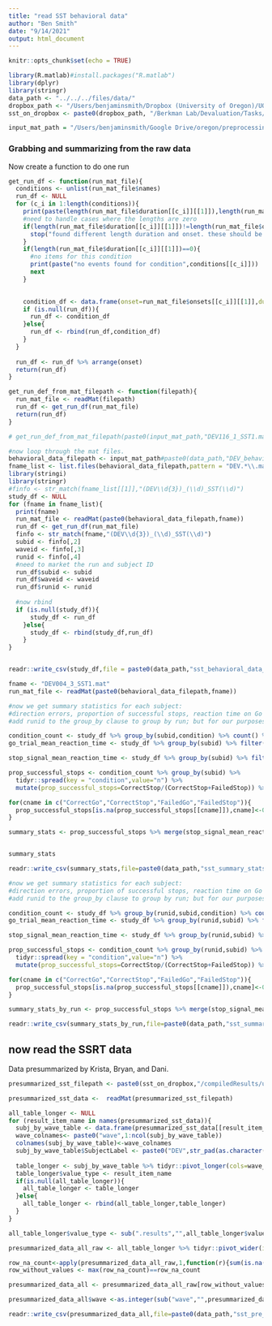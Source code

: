 ```yaml
---
title: "read SST behavioral data"
author: "Ben Smith"
date: "9/14/2021"
output: html_document
---
```


```r
knitr::opts_chunk$set(echo = TRUE)
```



```r
library(R.matlab)#install.packages("R.matlab")
library(dplyr)
library(stringr)
data_path <- "../../../files/data/"
dropbox_path <- "/Users/benjaminsmith/Dropbox (University of Oregon)/UO-SAN Lab"
sst_on_dropbox <- paste0(dropbox_path, "/Berkman Lab/Devaluation/Tasks/SST_DEV")

input_mat_path = "/Users/benjaminsmith/Google Drive/oregon/preprocessing/DEV_scripts/fMRI/fx/multiconds/SST/conditions/"
```


### Grabbing and summarizing from the raw data


Now create a function to do one run

```r
get_run_df <- function(run_mat_file){
  conditions <- unlist(run_mat_file$names)
  run_df <- NULL
  for (c_i in 1:length(conditions)){
    print(paste(length(run_mat_file$duration[[c_i]][[1]]),length(run_mat_file$onsets[[c_i]][[1]])))
    #need to handle cases where the lengths are zero
    if(length(run_mat_file$duration[[c_i]][[1]])!=length(run_mat_file$onsets[[c_i]][[1]])){
      stop("found different length duration and onset. these should be the same.")
    }
    if(length(run_mat_file$duration[[c_i]][[1]])==0){
      #no items for this condition  
      print(paste("no events found for condition",conditions[[c_i]]))
      next
    }

    
    condition_df <- data.frame(onset=run_mat_file$onsets[[c_i]][[1]],duration=run_mat_file$duration[[c_i]][[1]],condition=conditions[[c_i]])
    if (is.null(run_df)){
      run_df <- condition_df
    }else{
      run_df <- rbind(run_df,condition_df)
    }
  }
  
  run_df <- run_df %>% arrange(onset)
  return(run_df)
}
```


```r
get_run_def_from_mat_filepath <- function(filepath){
  run_mat_file <- readMat(filepath)
  run_df <- get_run_df(run_mat_file)
  return(run_df)
}
```


```r
# get_run_def_from_mat_filepath(paste0(input_mat_path,"DEV116_1_SST1.mat"))[1:10,]


```





```r
#now loop through the mat files.
behavioral_data_filepath <- input_mat_path#paste0(data_path,"DEV_behavioral_data/")
fname_list <- list.files(behavioral_data_filepath,pattern = "DEV.*\\.mat")
library(stringi)
library(stringr)
#finfo <- str_match(fname_list[[1]],"(DEV\\d{3})_(\\d)_SST(\\d)")
study_df <- NULL
for (fname in fname_list){
  print(fname)
  run_mat_file <- readMat(paste0(behavioral_data_filepath,fname))
  run_df <- get_run_df(run_mat_file)
  finfo <- str_match(fname,"(DEV\\d{3})_(\\d)_SST(\\d)")
  subid <- finfo[,2]
  waveid <- finfo[,3]
  runid <- finfo[,4]
  #need to market the run and subject ID
  run_df$subid <- subid
  run_df$waveid <- waveid
  run_df$runid <- runid
  
  #now rbind
  if (is.null(study_df)){
      study_df <- run_df
    }else{
      study_df <- rbind(study_df,run_df)
    }
}



```


```r
readr::write_csv(study_df,file = paste0(data_path,"sst_behavioral_data_all.csv"))
```


```r
fname <- "DEV004_3_SST1.mat"
run_mat_file <- readMat(paste0(behavioral_data_filepath,fname))
```

```r
#now we get summary statistics for each subject:
#direction errors, proportion of successful stops, reaction time on Go trials, and stop signal reaction time (SSRT).
#add runid to the group_by clause to group by run; but for our purposes we are happy to count across run!

condition_count <- study_df %>% group_by(subid,condition) %>% count() %>% ungroup()
go_trial_mean_reaction_time <- study_df %>% group_by(subid) %>% filter(condition=="CorrectGo" | condition=="FailedGo") %>% summarise(go_trial_reaction_time = mean(duration)) %>% ungroup()

stop_signal_mean_reaction_time <- study_df %>% group_by(subid) %>% filter(condition=="CorrectStop") %>% summarise(raw_stop_signal_duration = mean(duration)) %>% ungroup()

prop_successful_stops <- condition_count %>% group_by(subid) %>% 
  tidyr::spread(key = "condition",value="n") %>%
  mutate(prop_successful_stops=CorrectStop/(CorrectStop+FailedStop)) %>% ungroup()

for(cname in c("CorrectGo","CorrectStop","FailedGo","FailedStop")){
  prop_successful_stops[is.na(prop_successful_stops[[cname]]),cname]<-0
}

summary_stats <- prop_successful_stops %>% merge(stop_signal_mean_reaction_time) %>% merge(go_trial_mean_reaction_time)



```

```r
summary_stats
```

```r

readr::write_csv(summary_stats,file=paste0(data_path,"sst_summary_stats.csv"))

```

```r
#now we get summary statistics for each subject:
#direction errors, proportion of successful stops, reaction time on Go trials, and stop signal reaction time (SSRT).
#add runid to the group_by clause to group by run; but for our purposes we are happy to count across run!

condition_count <- study_df %>% group_by(runid,subid,condition) %>% count() %>% ungroup()
go_trial_mean_reaction_time <- study_df %>% group_by(runid,subid) %>% filter(condition=="CorrectGo" | condition=="FailedGo") %>% summarise(go_trial_reaction_time = mean(duration)) %>% ungroup()

stop_signal_mean_reaction_time <- study_df %>% group_by(runid,subid) %>% filter(condition=="CorrectStop") %>% summarise(reaction_time = mean(duration)) %>% ungroup()

prop_successful_stops <- condition_count %>% group_by(runid,subid) %>% 
  tidyr::spread(key = "condition",value="n") %>%
  mutate(prop_successful_stops=CorrectStop/(CorrectStop+FailedStop)) %>% ungroup()

for(cname in c("CorrectGo","CorrectStop","FailedGo","FailedStop")){
  prop_successful_stops[is.na(prop_successful_stops[[cname]]),cname]<-0
}

summary_stats_by_run <- prop_successful_stops %>% merge(stop_signal_mean_reaction_time) %>% merge(go_trial_mean_reaction_time)


```


```r

readr::write_csv(summary_stats_by_run,file=paste0(data_path,"sst_summary_stats_by_run.csv"))

```


## now read the SSRT data

Data presummarized by Krista, Bryan, and Dani.

```r


presummarized_sst_filepath <- paste0(sst_on_dropbox,"/compiledResults/upToDEV228/varMats/resultVars16.mat")

presummarized_sst_data <-  readMat(presummarized_sst_filepath)
```





```r

all_table_longer <- NULL
for (result_item_name in names(presummarized_sst_data)){
  subj_by_wave_table <- data.frame(presummarized_sst_data[[result_item_name]])
  wave_colnames<- paste0("wave",1:ncol(subj_by_wave_table))
  colnames(subj_by_wave_table)<-wave_colnames
  subj_by_wave_table$SubjectLabel <- paste0("DEV",str_pad(as.character(1:nrow(subj_by_wave_table)),3,pad="0"))
  
  table_longer <- subj_by_wave_table %>% tidyr::pivot_longer(cols=wave_colnames,names_to="wave")
  table_longer$value_type <- result_item_name
  if(is.null(all_table_longer)){
    all_table_longer <- table_longer
  }else{
    all_table_longer <- rbind(all_table_longer,table_longer)
  }
}

all_table_longer$value_type <- sub(".results","",all_table_longer$value_type)

presummarized_data_all_raw <- all_table_longer %>% tidyr::pivot_wider(id_cols=c("SubjectLabel","wave"),values_from="value",names_from="value_type")

row_na_count<-apply(presummarized_data_all_raw,1,function(r){sum(is.na(r))})
row_without_values <- max(row_na_count)==row_na_count

presummarized_data_all <- presummarized_data_all_raw[row_without_values==FALSE,]

presummarized_data_all$wave <-as.integer(sub("wave","",presummarized_data_all$wave))
```



```r

readr::write_csv(presummarized_data_all,file=paste0(data_path,"sst_pre_analyzed_stats.csv"))

```





